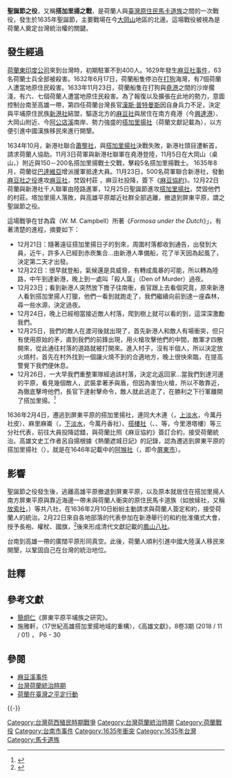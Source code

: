 '''聖誕節之役'''，又稱'''搭加里揚之戰'''，是荷蘭人與[[臺灣原住民|臺灣原住民]][[馬卡道族|馬卡道族]]之間的一次戰役，發生於1635年聖誕節，主要戰場在今[[岡山區|大岡山]]地區的北邊。這場戰役被視為是荷蘭人奠定台灣統治權的關鍵。

==發生經過==
[[荷蘭東印度公司|荷蘭東印度公司]]來到台灣時，初期駐軍不到400人。1629年發生[[麻豆社事件|麻豆社事件]]，63名荷蘭士兵全部被殺害。1632年6月17日，荷蘭船隻停泊在[[打狗|打狗]]海灣，有7個荷蘭人遭當地原住民殺害。1633年11月23日，荷蘭船隻在打狗與[[堯港|堯港]]之間的沙岸擱淺，有六、七個荷蘭人遭當地原住民殺害。為了報復以及擴張在此地的勢力，意圖控制台南至高雄一帶，第四任荷蘭台灣長官[[漢斯·普特曼斯|漢斯·普特曼斯]]因自身兵力不足，決定與平埔原住民族[[新港社|新港社]]結盟，驅逐北方的[[麻豆社|麻豆社]]與居住在南方堯港（今[[興達港|興達港]]）、大岡山附近、今[[阿公店溪|阿公店溪]]南岸、勢力強盛的[[搭加里揚社|搭加里揚社]]（荷蘭文獻記載為{{lang|nl|Taccariangh}}），以方便引進中國漢族移民來進行開墾。

1634年10月，新港社聯合[[蕭壟社|蕭壟社]]，與[[搭加里揚社|搭加里揚社]]決戰失敗，新港社頭目遭斬首，請求荷蘭人協助。11月3日荷軍與新港社聯軍在堯港登陸，11月5日在大岡山（桌山，{{lang-nl|de Tafel|link=no}}）附近與150－200名搭加里揚戰士交戰，擊殺5名搭加里揚戰士。
1635年8月，荷蘭從[[雅加達#歷史|巴達維亞]]增派援軍抵達大員。11月23日，500名荷軍聯合新港社，發動[[麻豆社之役|麻豆社之役]]進攻[[麻豆社|麻豆社]]，焚毀村莊<!--{{此二社一在南一在北？}}，以清空進攻道路；-->，麻豆社投降，簽下《[[麻豆協約|麻豆協約]]》。12月22日荷蘭與新港社千人聯軍由陸路進軍，12月25日聖誕節進攻[[搭加里揚社|搭加里揚社]]，焚毀他們的村莊。塔加里揚人落敗，與高雄平原鄰近社群全部逃離，撤退到屏東平原，謂之聖誕節之役。

這場戰爭在甘為霖（W. M. Campbell）所著《''Formosa under the Dutch''》」，有著清楚的進程，摘要如下：
* 12月21日：隨著遠征搭加里揚日子的到來，周圍村落都收到通告，出發到大員，近午，許多人已經到赤崁集合…由新港人準備船，花了半天因為起風了，決定第二天才出發。
* 12月22日：很早就登船，氣候還是具威脅，有轉成風暴的可能，所以轉為陸路，中午到達新港，晚上到一處叫「殺人窩」（Den of Murder）過夜。
* 12月23日；看到新港人突然放下擔子往南衝，長官跟上去看個究竟，原來新港人看到搭加里揚人打獵，他們一看到就跑走了，我們繼續向前到達一座森林，尋一些水源，決定過夜。
* 12月24日，晚上已經相當接近敵人村落，爬到樹上就可以看的到，這深深激勵我們。
* 12月25日，我們的敵人在渡河後就出現了，首先新港人和敵人有場衝突，但只有使用原始的矛，直到我們的前鋒出現，用火槍攻擊他們的中間，敵軍才四散開來，從此通往村落的道路就被打開來。進入村子，沒有半個人，所以決定放火燒村，首先在村外找到一個讓火燒不到的合適地方，晚上很快來臨，在提高警覺下我們便休息。
* 12月26日，一大早我們重整軍隊經過該村落，決定北返回家…當我們到達河邊的平原，看見幾個敵人，武裝拿著矛與盾，但因為害怕火槍，所以不敢靠近，為徹底擊垮他們，長官下達射擊命令，敵人就此逃走了，在勝利之下行軍離開了搭加里揚。<ref name="shi_2018">{{cite journal |author=施雅軒 |title=17世紀高雄搭加里揚地域的重構 |journal=高雄文獻 |volume=8 |issue=3 |date=2018-11-01 |origyear=投稿2018-06-27 接受2018-09-10 |pages=7-30 |url=http://www.khm.org.tw/storage/files/1401/original/40536721545f6472ab9dd47.pdf}}</ref>{{rp|17-18}}

1636年2月4日，遷逃到屏東平原的搭加里揚社，連同大木連（{{lang-nl|Tapolingh|link=no}}，[[上淡水社|上淡水]]，今萬丹社皮）、麻里麻崙（{{lang-nl|Vorrevorongh|link=no}}，[[下淡水社|下淡水]]，今萬丹香社）、[[塔樓社|搭樓社]]（{{lang-nl|Sotanau|link=no}}、{{lang|nl|Suatenauw}}、{{lang|nl|Zoatalau}}等，今里港塔樓）等三分社代表，前往大員投降認錯，與荷蘭比照《麻豆協約》簽訂合約，接受荷蘭統治。高雄文史工作者呂自揚根據《熱蘭遮城日記》的記錄，認為遷逃到屏東平原的搭加里揚社（{{lang|nl|Taccariangh}}），就是在1646年記載中的[[阿猴社|阿猴社]]（{{lang|nl|Akauw}}，即今[[屏東市|屏東市]]）。{{noteTag|呂自揚比對《[[熱蘭遮城日記|熱蘭遮城日記]]》1646年前後地方長老會議的記錄，認為該年之前連續兩年[[搭加里揚社|搭加里揚社]]四個長老的名字，與該年之後[[阿猴社|阿猴社]]四個長老的名字完全雷同，且記載為繼續連任，遷逃後的搭加里揚社地理位置在麻里麻崙（{{lang-nl|Vorrevorongh|link=no}}，[[下淡水社|下淡水]]，今萬丹香社）、大木連（{{lang-nl|Tapolingh|link=no}}，[[上淡水社|上淡水]]，今萬丹社皮）、[[塔樓社|搭樓社]]（{{lang-nl|Sotanau|link=no}}、{{lang|nl|Suatenauw}}、{{lang|nl|Zoatalau}}等，今里港塔樓）附近、荷軍由[[放索社|放索社]]（{{lang-nl|Pangsoia|link=no}}，今[[林邊|林邊]]海邊）登陸前往，故認為實為同一社改名。<ref name="lu_2014">{{cite book |author=呂自揚 |title=打狗、阿猴、林道乾：尋找高雄平埔族的身影 |edition=初版 |date=2014-12 |location=高雄市 |publisher=河畔 |isbn=978-957-9266-50-5}}</ref>{{rp|88-109}}}}

==影響==
聖誕節之役發生後，逃離高雄平原撤退到屏東平原，以及原本就居住在搭加里揚人南方屏東平原與靠近海邊一帶未與荷蘭人衝突的原住民馬卡道族（如放䌇社，又稱[[放索社|放索社]]，{{lang-nl|Pangsoia|link=no}}）等共八社，在1636年2月10日紛紛主動請求與荷蘭人簽定和約，接受荷蘭人的統治。2月22日來自各地部落的代表參加在新港舉行的和約批准儀式大會，授予長袍、權杖、國旗，<ref name="campbell_1903">{{cite book |script-title=en:Formosa under the Dutch |trans-title=荷蘭時代的福爾摩沙 |chapter=Part II.25.尤羅伯致東印度公司阿姆斯特丹商館評議員（1636年9月5日） |author1=甘為霖 |author1-link=甘為霖 |translator=李雄揮 |others=翁佳音校訂 |edition=修訂新版 |date=2017-09 |pages=227-259 |location=台北市 |publisher=前衛 |isbn=978-957-801-817-4}}</ref>後來形成清代文獻記載的[[鳳山八社|鳳山八社]]。

台南到高雄一帶的廣闊平原形同真空。此後，荷蘭人順利引進中國大陸漢人移民來開墾，以鞏固自己在台灣的統治地位。

==註釋==
{{noteFoot}}

==參考文獻==
{{reflist}}
{{refbegin}}
*[[簡炯仁|簡炯仁]]《屏東平原平埔族之研究》。
*施雅軒，〈17世紀高雄搭加里揚地域的重構〉，《高雄文獻》，8卷3期 (2018 / 11 / 01) ， P6 - 30
{{refend}}

==參閱==
*[[麻豆溪事件|麻豆溪事件]]
*[[台灣荷蘭統治時期|台灣荷蘭統治時期]]
*[[荷蘭在臺灣之平定行動|荷蘭在臺灣之平定行動]]
{{-}}
{{Dutch Formosa|state=collapsed}}
{{西拉雅族|state=collapsed}}
{{台灣戰爭史|state=collapsed}}

[[Category:台灣荷西殖民時期戰爭|Category:台灣荷西殖民時期戰爭]]
[[Category:台灣荷蘭統治時期|Category:台灣荷蘭統治時期]]
[[Category:荷蘭戰役|Category:荷蘭戰役]]
[[Category:台南市事件|Category:台南市事件]]
[[Category:1635年衝突|Category:1635年衝突]]
[[Category:1635年台灣|Category:1635年台灣]]
[[Category:馬卡道族|Category:馬卡道族]]